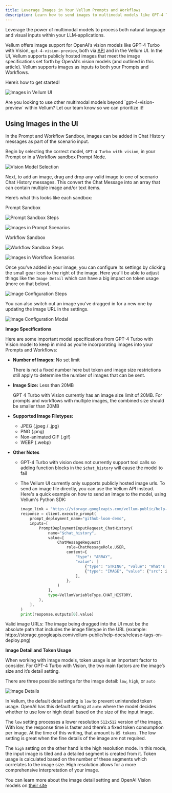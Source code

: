 ```yaml
---
title: Leverage Images in Your Vellum Prompts and Workflows
description: Learn how to send images to multimodal models like GPT-4 Turbo with Vision from within Vellum’s UI
---
```


Leverage the power of multimodal models to process both natural language and visual inputs within your LLM-applications.

Vellum offers image support for OpenAI’s vision models like GPT-4 Turbo with Vision, `gpt-4-vision-preview`, both via [API](https://docs.vellum.ai/api-reference/) and in the Vellum UI.
In the UI, Vellum supports publicly hosted images that meet the image specifications set forth by OpenAI’s vision models (and outlined in this article). Vellum supports images as inputs to both your Prompts and Workflows.

Here’s how to get started!

![Images in Vellum UI](https://storage.googleapis.com/vellum-public/help-docs/images-in-prompts-walkthrough.gif)

<Callout intent="info">
  Are you looking to use other multimodal models beyond `gpt-4-vision-preview`
  within Vellum? Let our team know so we can prioritize it!
</Callout>

## Using Images in the UI

In the Prompt and Workflow Sandbox, images can be added in Chat History messages as part of the scenario input.

Begin by selecting the correct model, `GPT-4 Turbo with vision`, in your Prompt or in a Workflow sandbox Prompt Node.

![Vision Model Selection](https://storage.googleapis.com/vellum-public/help-docs/images-model-selection.png)

Next, to add an image, drag and drop any valid image to one of scenario Chat History messages. This convert the Chat Message into an array that can contain multiple image and/or text items.

Here’s what this looks like each sandbox:

Prompt Sandbox

![Prompt Sandbox Steps](https://storage.googleapis.com/vellum-public/help-docs/images-prompt-steps.png)

![Images in Prompt Scenarios](https://storage.googleapis.com/vellum-public/help-docs/images-in-prompts.png)

Workflow Sandbox

![Workflow Sandbox Steps](https://storage.googleapis.com/vellum-public/help-docs/images-workflow-steps.png)

![Images in Workflow Scenarios](https://storage.googleapis.com/vellum-public/help-docs/images-in-workflows.png)

Once you’ve added in your image, you can configure its settings by clicking the small gear icon to the right of the image. Here you'll be able to adjust things like the `Image Detail` which can have a big impact on token usage (more on that below).

![Image Configuration Steps](https://storage.googleapis.com/vellum-public/help-docs/images-config.png)

You can also switch out an image you’ve dragged in for a new one by updating the image URL in the settings.

![Image Configuration Modal](https://storage.googleapis.com/vellum-public/help-docs/images-config-modal.png)

**Image Specifications**

Here are some important model specifications from GPT-4 Turbo with Vision model to keep in mind as you’re incorporating images into your Prompts and Workflows:

- **Number of Images:** No set limit

  There is not a fixed number here but token and image size restrictions still apply to determine the number of images that can be sent.

- **Image Size:** Less than 20MB

  GPT 4 Turbo with Vision currently has an image size limit of 20MB. For prompts and workflows with multiple images, the combined size should be smaller than 20MB

- **Supported Image Filetypes:**

  - JPEG (.jpeg / .jpg)
  - PNG (.png)
  - Non-animated GIF (.gif)
  - WEBP (.webp)

- **Other Notes**

  - GPT-4 Turbo with vision does not currently support tool calls so adding function blocks in the `$chat_history` will cause the model to fail
  - The Vellum UI currently only supports publicly hosted image urls. To send an image file directly, you can use the Vellum API instead. Here's a quick example on how to send an image to the model, using Vellum's Python SDK:

    ```python
    image_link = "https://storage.googleapis.com/vellum-public/help-docs/add_prompt_block_button.png"
    response = client.execute_prompt(
        prompt_deployment_name="github-loom-demo",
        inputs=[
            PromptDeploymentInputRequest_ChatHistory(
                name="$chat_history",
                value=[
                    ChatMessageRequest(
                        role=ChatMessageRole.USER,
                        content={
                            "type": "ARRAY",
                            "value": [
                                {"type": "STRING", "value": "What's in this image?"},
                                {"type": "IMAGE", "value": {"src": image_link}},
                            ],
                        },
                    )
                ],
                type=VellumVariableType.CHAT_HISTORY,
            ),
        ],
    )
    print(response.outputs[0].value)
    ```

<Callout intent="info">
  Valid image URLs: The image being dragged into the UI must be the absolute
  path that includes the image filetype in the URL (example:
  https://storage.googleapis.com/vellum-public/help-docs/release-tags-on-deploy.png)
</Callout>

**Image Detail and Token Usage**

When working with image models, token usage is an important factor to consider. For GPT-4 Turbo with Vision, the two main factors are the image’s size and it’s detail setting.

There are three possible settings for the image detail: `low`, `high`, or `auto`

![Image Details](https://storage.googleapis.com/vellum-public/help-docs/images-config-detail.png)

In Vellum, the default detail setting is `low` to prevent unintended token usage. OpenAI has this default setting at `auto` where the model decides whether to use low or high detail based on the size of the input image.

The `low` setting processes a lower resolution `512x512` version of the image. With low, the response time is faster and there’s a fixed token consumption per image. At the time of this writing, that amount is `85 tokens`. The low setting is great when the fine details of the image are not required.

The `high` setting on the other hand is the high resolution mode. In this mode, the input image is tiled and a detailed segment is created from it. Token usage is calculated based on the number of these segments which correlates to the image size. High resolution allows for a more comprehensive interpretation of your image.

You can learn more about the image detail setting and OpenAI Vision models on [their site](https://platform.openai.com/docs/guides/vision)
